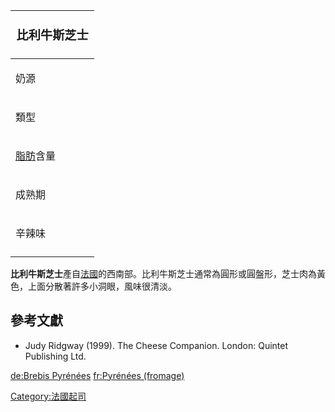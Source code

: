 {{noteTA
|G1=Food
}}
{| class="infobox bordered" style="align: right; width: 20em; font-size: 90%; text-align: left; float: right;" cellpadding="3"
|-
! colspan=2 bgcolor="#FFCCAA" style="font-size: 120%; text-align: center;" |'''比利牛斯芝士'''
|-----
| 奶源|| [[牛奶|牛奶]]
|-----
| 類型 ||半硬質
|-----
| [[脂肪|脂肪]]含量 || 50%
|-----
| 成熟期 || 1個多月
|-----
| 辛辣味 || 清淡
|-
|}

'''比利牛斯芝士'''產自[[法國|法國]]的西南部。比利牛斯芝士通常為圓形或圓盤形，芝士肉為黃色，上面分散著許多小洞眼，風味很清淡。

==參考文獻==
*Judy Ridgway (1999). The Cheese Companion. London: Quintet Publishing Ltd.

[[Category:法國起司|Category:法國起司]]

[[de:Brebis_Pyrénées|de:Brebis Pyrénées]]
[[fr:Pyrénées_(fromage)|fr:Pyrénées (fromage)]]